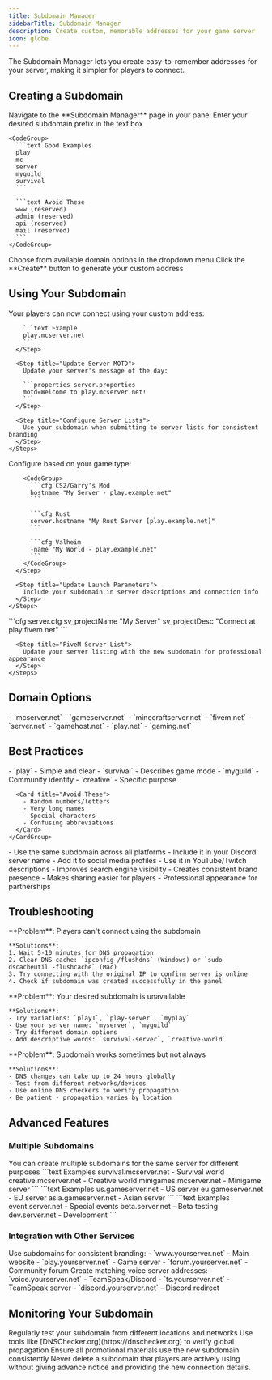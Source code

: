 ```yaml
---
title: Subdomain Manager
sidebarTitle: Subdomain Manager
description: Create custom, memorable addresses for your game server
icon: globe
---
```


<Info>
  The Subdomain Manager lets you create easy-to-remember addresses for your server, making it simpler for players to connect.
</Info>

## Creating a Subdomain

<Steps>
  <Step title="Access Subdomain Manager">
    Navigate to the **Subdomain Manager** page in your panel
  </Step>
  
  <Step title="Choose Your Prefix">
    Enter your desired subdomain prefix in the text box
    
    <CodeGroup>
      ```text Good Examples
      play
      mc
      server
      myguild
      survival
      ```
      
      ```text Avoid These
      www (reserved)
      admin (reserved)
      api (reserved)
      mail (reserved)
      ```
    </CodeGroup>
  </Step>
  
  <Step title="Select Domain">
    Choose from available domain options in the dropdown menu
  </Step>
  
  <Step title="Create Subdomain">
    Click the **Create** button to generate your custom address
  </Step>
</Steps>

## Using Your Subdomain

<Tabs>
  <Tab title="Minecraft Servers">
    <Steps>
      <Step title="Share with Players">
        Your players can now connect using your custom address:
        
        ```text Example
        play.mcserver.net
        ```
      </Step>
      
      <Step title="Update Server MOTD">
        Update your server's message of the day:
        
        ```properties server.properties
        motd=Welcome to play.mcserver.net!
        ```
      </Step>
      
      <Step title="Configure Server Lists">
        Use your subdomain when submitting to server lists for consistent branding
      </Step>
    </Steps>
  </Tab>
  
  <Tab title="Other Game Servers">
    <Steps>
      <Step title="Game-Specific Setup">
        Configure based on your game type:
        
        <CodeGroup>
          ```cfg CS2/Garry's Mod
          hostname "My Server - play.example.net"
          ```
          
          ```cfg Rust
          server.hostname "My Rust Server [play.example.net]"
          ```
          
          ```cfg Valheim
          -name "My World - play.example.net"
          ```
        </CodeGroup>
      </Step>
      
      <Step title="Update Launch Parameters">
        Include your subdomain in server descriptions and connection info
      </Step>
    </Steps>
  </Tab>
  
  <Tab title="FiveM Servers">
    <Steps>
      <Step title="Update server.cfg">
        ```cfg server.cfg
        sv_projectName "My Server"
        sv_projectDesc "Connect at play.fivem.net"
        ```
      </Step>
      
      <Step title="FiveM Server List">
        Update your server listing with the new subdomain for professional appearance
      </Step>
    </Steps>
  </Tab>
</Tabs>

## Domain Options

<CardGroup cols={2}>
  <Card title="Gaming Domains" icon="gamepad-2">
    - `mcserver.net`
    - `gameserver.net` 
    - `minecraftserver.net`
    - `fivem.net`
  </Card>
  
  <Card title="Generic Domains" icon="globe">
    - `server.net`
    - `gamehost.net`
    - `play.net`
    - `gaming.net`
  </Card>
</CardGroup>

## Best Practices

<AccordionGroup>
  <Accordion title="Choose Memorable Names" icon="brain">
    <CardGroup cols={2}>
      <Card title="Good Examples">
        - `play` - Simple and clear
        - `survival` - Describes game mode
        - `myguild` - Community identity
        - `creative` - Specific purpose
      </Card>
      
      <Card title="Avoid These">
        - Random numbers/letters
        - Very long names
        - Special characters
        - Confusing abbreviations
      </Card>
    </CardGroup>
  </Accordion>
  
  <Accordion title="Branding Consistency" icon="palette">
    - Use the same subdomain across all platforms
    - Include it in your Discord server name
    - Add it to social media profiles
    - Use it in YouTube/Twitch descriptions
  </Accordion>
  
  <Accordion title="SEO Benefits" icon="magnifying-glass">
    - Improves search engine visibility
    - Creates consistent brand presence
    - Makes sharing easier for players
    - Professional appearance for partnerships
  </Accordion>
</AccordionGroup>

## Troubleshooting

<AccordionGroup>
  <Accordion title="Subdomain Not Working" icon="exclamation-triangle">
    **Problem**: Players can't connect using the subdomain
    
    **Solutions**:
    1. Wait 5-10 minutes for DNS propagation
    2. Clear DNS cache: `ipconfig /flushdns` (Windows) or `sudo dscacheutil -flushcache` (Mac)
    3. Try connecting with the original IP to confirm server is online
    4. Check if subdomain was created successfully in the panel
  </Accordion>
  
  <Accordion title="Subdomain Already Taken" icon="xmark-circle">
    **Problem**: Your desired subdomain is unavailable
    
    **Solutions**:
    - Try variations: `play1`, `play-server`, `myplay`
    - Use your server name: `myserver`, `myguild`
    - Try different domain options
    - Add descriptive words: `survival-server`, `creative-world`
  </Accordion>
  
  <Accordion title="DNS Propagation Delays" icon="clock">
    **Problem**: Subdomain works sometimes but not always
    
    **Solutions**:
    - DNS changes can take up to 24 hours globally
    - Test from different networks/devices
    - Use online DNS checkers to verify propagation
    - Be patient - propagation varies by location
  </Accordion>
</AccordionGroup>

## Advanced Features

### Multiple Subdomains

<Info>
  You can create multiple subdomains for the same server for different purposes
</Info>

<Tabs>
  <Tab title="Game Mode Specific">
    ```text Examples
    survival.mcserver.net - Survival world
    creative.mcserver.net - Creative world  
    minigames.mcserver.net - Minigame server
    ```
  </Tab>
  
  <Tab title="Regional Servers">
    ```text Examples
    us.gameserver.net - US server
    eu.gameserver.net - EU server
    asia.gameserver.net - Asian server
    ```
  </Tab>
  
  <Tab title="Event Servers">
    ```text Examples
    event.server.net - Special events
    beta.server.net - Beta testing
    dev.server.net - Development
    ```
  </Tab>
</Tabs>

### Integration with Other Services

<CardGroup cols={2}>
  <Card title="Website Integration" icon="window">
    Use subdomains for consistent branding:
    - `www.yourserver.net` - Main website
    - `play.yourserver.net` - Game server
    - `forum.yourserver.net` - Community forum
  </Card>
  
  <Card title="Voice Chat" icon="microphone">
    Create matching voice server addresses:
    - `voice.yourserver.net` - TeamSpeak/Discord
    - `ts.yourserver.net` - TeamSpeak server
    - `discord.yourserver.net` - Discord redirect
  </Card>
</CardGroup>

## Monitoring Your Subdomain

<Steps>
  <Step title="Test Connectivity">
    Regularly test your subdomain from different locations and networks
  </Step>
  
  <Step title="Monitor DNS Health">
    Use tools like [DNSChecker.org](https://dnschecker.org) to verify global propagation
  </Step>
  
  <Step title="Update Marketing Materials">
    Ensure all promotional materials use the new subdomain consistently
  </Step>
</Steps>

<Warning>
  Never delete a subdomain that players are actively using without giving advance notice and providing the new connection details.
</Warning>